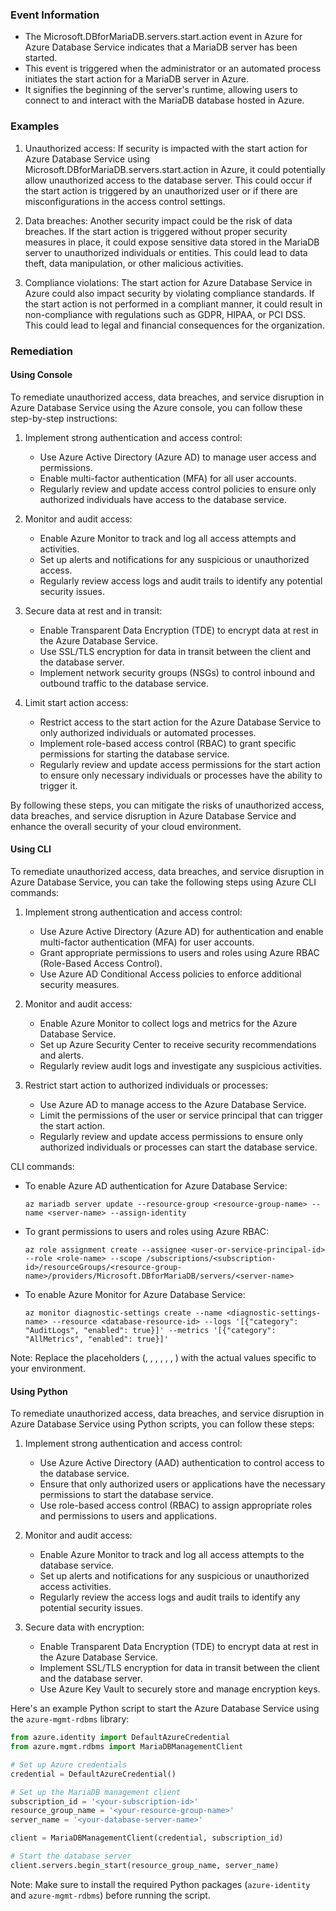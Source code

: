 
### Event Information

- The Microsoft.DBforMariaDB.servers.start.action event in Azure for Azure Database Service indicates that a MariaDB server has been started.
- This event is triggered when the administrator or an automated process initiates the start action for a MariaDB server in Azure.
- It signifies the beginning of the server's runtime, allowing users to connect to and interact with the MariaDB database hosted in Azure.


### Examples

1. Unauthorized access: If security is impacted with the start action for Azure Database Service using Microsoft.DBforMariaDB.servers.start.action in Azure, it could potentially allow unauthorized access to the database server. This could occur if the start action is triggered by an unauthorized user or if there are misconfigurations in the access control settings.

2. Data breaches: Another security impact could be the risk of data breaches. If the start action is triggered without proper security measures in place, it could expose sensitive data stored in the MariaDB server to unauthorized individuals or entities. This could lead to data theft, data manipulation, or other malicious activities.

3. Compliance violations: The start action for Azure Database Service in Azure could also impact security by violating compliance standards. If the start action is not performed in a compliant manner, it could result in non-compliance with regulations such as GDPR, HIPAA, or PCI DSS. This could lead to legal and financial consequences for the organization.

### Remediation

#### Using Console

To remediate unauthorized access, data breaches, and service disruption in Azure Database Service using the Azure console, you can follow these step-by-step instructions:

1. Implement strong authentication and access control:
   - Use Azure Active Directory (Azure AD) to manage user access and permissions.
   - Enable multi-factor authentication (MFA) for all user accounts.
   - Regularly review and update access control policies to ensure only authorized individuals have access to the database service.

2. Monitor and audit access:
   - Enable Azure Monitor to track and log all access attempts and activities.
   - Set up alerts and notifications for any suspicious or unauthorized access.
   - Regularly review access logs and audit trails to identify any potential security issues.

3. Secure data at rest and in transit:
   - Enable Transparent Data Encryption (TDE) to encrypt data at rest in the Azure Database Service.
   - Use SSL/TLS encryption for data in transit between the client and the database server.
   - Implement network security groups (NSGs) to control inbound and outbound traffic to the database service.

4. Limit start action access:
   - Restrict access to the start action for the Azure Database Service to only authorized individuals or automated processes.
   - Implement role-based access control (RBAC) to grant specific permissions for starting the database service.
   - Regularly review and update access permissions for the start action to ensure only necessary individuals or processes have the ability to trigger it.

By following these steps, you can mitigate the risks of unauthorized access, data breaches, and service disruption in Azure Database Service and enhance the overall security of your cloud environment.

#### Using CLI

To remediate unauthorized access, data breaches, and service disruption in Azure Database Service, you can take the following steps using Azure CLI commands:

1. Implement strong authentication and access control:
   - Use Azure Active Directory (Azure AD) for authentication and enable multi-factor authentication (MFA) for user accounts.
   - Grant appropriate permissions to users and roles using Azure RBAC (Role-Based Access Control).
   - Use Azure AD Conditional Access policies to enforce additional security measures.

2. Monitor and audit access:
   - Enable Azure Monitor to collect logs and metrics for the Azure Database Service.
   - Set up Azure Security Center to receive security recommendations and alerts.
   - Regularly review audit logs and investigate any suspicious activities.

3. Restrict start action to authorized individuals or processes:
   - Use Azure AD to manage access to the Azure Database Service.
   - Limit the permissions of the user or service principal that can trigger the start action.
   - Regularly review and update access permissions to ensure only authorized individuals or processes can start the database service.

CLI commands:
- To enable Azure AD authentication for Azure Database Service:
  ```
  az mariadb server update --resource-group <resource-group-name> --name <server-name> --assign-identity
  ```

- To grant permissions to users and roles using Azure RBAC:
  ```
  az role assignment create --assignee <user-or-service-principal-id> --role <role-name> --scope /subscriptions/<subscription-id>/resourceGroups/<resource-group-name>/providers/Microsoft.DBforMariaDB/servers/<server-name>
  ```

- To enable Azure Monitor for Azure Database Service:
  ```
  az monitor diagnostic-settings create --name <diagnostic-settings-name> --resource <database-resource-id> --logs '[{"category": "AuditLogs", "enabled": true}]' --metrics '[{"category": "AllMetrics", "enabled": true}]'
  ```

Note: Replace the placeholders (<resource-group-name>, <server-name>, <user-or-service-principal-id>, <role-name>, <subscription-id>, <database-resource-id>, <diagnostic-settings-name>) with the actual values specific to your environment.

#### Using Python

To remediate unauthorized access, data breaches, and service disruption in Azure Database Service using Python scripts, you can follow these steps:

1. Implement strong authentication and access control:
   - Use Azure Active Directory (AAD) authentication to control access to the database service.
   - Ensure that only authorized users or applications have the necessary permissions to start the database service.
   - Use role-based access control (RBAC) to assign appropriate roles and permissions to users and applications.

2. Monitor and audit access:
   - Enable Azure Monitor to track and log all access attempts to the database service.
   - Set up alerts and notifications for any suspicious or unauthorized access activities.
   - Regularly review the access logs and audit trails to identify any potential security issues.

3. Secure data with encryption:
   - Enable Transparent Data Encryption (TDE) to encrypt data at rest in the Azure Database Service.
   - Implement SSL/TLS encryption for data in transit between the client and the database server.
   - Use Azure Key Vault to securely store and manage encryption keys.

Here's an example Python script to start the Azure Database Service using the `azure-mgmt-rdbms` library:

```python
from azure.identity import DefaultAzureCredential
from azure.mgmt.rdbms import MariaDBManagementClient

# Set up Azure credentials
credential = DefaultAzureCredential()

# Set up the MariaDB management client
subscription_id = '<your-subscription-id>'
resource_group_name = '<your-resource-group-name>'
server_name = '<your-database-server-name>'

client = MariaDBManagementClient(credential, subscription_id)

# Start the database server
client.servers.begin_start(resource_group_name, server_name)
```

Note: Make sure to install the required Python packages (`azure-identity` and `azure-mgmt-rdbms`) before running the script.

